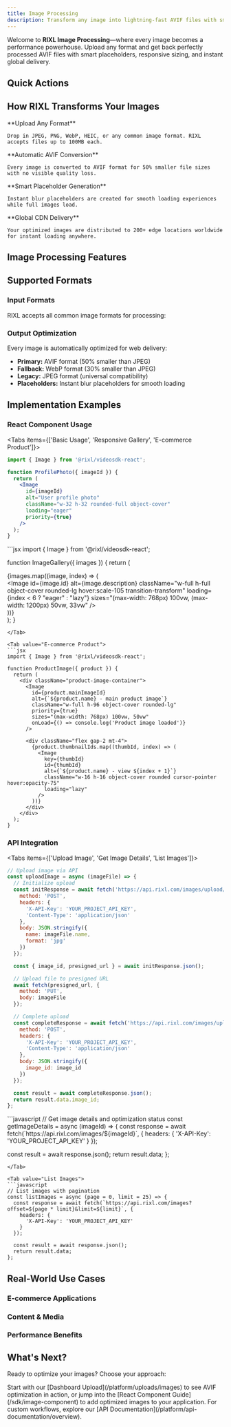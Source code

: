 ```yaml
---
title: Image Processing
description: Transform any image into lightning-fast AVIF files with smart placeholders, responsive delivery, and global CDN distribution.
---
```



Welcome to **RIXL Image Processing**—where every image becomes a performance powerhouse. Upload any format and get back perfectly processed AVIF files with smart placeholders, responsive sizing, and instant global delivery.

## Quick Actions

<div className="grid gap-6 sm:grid-cols-2 lg:grid-cols-3">
  <InteractiveCard
    title="Upload Images"
    description="Transform images with automatic AVIF compression and smart placeholders."
    href="/platform/uploads/images"
    icon="Upload"
  />
  <InteractiveCard
    title="React Component"
    description="Drop-in Image component with lazy loading and responsive sizing."
    href="/sdk/image-component"
    icon="Layers"
  />
  <InteractiveCard
    title="Dashboard Management"
    description="Upload, organize, and manage images through our web interface."
    href="/platform/dashboard/media/overview"
    icon="Monitor"
  />
</div>

## How RIXL Transforms Your Images

<Steps>
  <Step>
    **Upload Any Format**

    Drop in JPEG, PNG, WebP, HEIC, or any common image format. RIXL accepts files up to 100MB each.
  </Step>

  <Step>
    **Automatic AVIF Conversion**

    Every image is converted to AVIF format for 50% smaller file sizes with no visible quality loss.
  </Step>

  <Step>
    **Smart Placeholder Generation**

    Instant blur placeholders are created for smooth loading experiences while full images load.
  </Step>

  <Step>
    **Global CDN Delivery**

    Your optimized images are distributed to 200+ edge locations worldwide for instant loading anywhere.
  </Step>
</Steps>

## Image Processing Features

<div className="grid gap-6 sm:grid-cols-2 lg:grid-cols-3">
  <InfoCard
    title="AVIF Optimization"
    description="50% smaller files than JPEG with no visible quality loss. Automatic fallbacks included."
    icon="Zap"
  />
  <InfoCard
    title="Smart Placeholders"
    description="Instant blur placeholders prevent layout shift and improve perceived performance."
    icon="Eye"
  />
  <InfoCard
    title="Responsive Delivery"
    description="Automatic sizing for different devices and screen densities."
    icon="Smartphone"
  />
  <InfoCard
    title="Lazy Loading"
    description="Built-in lazy loading reduces initial page load and saves bandwidth."
    icon="Clock"
  />
  <InfoCard
    title="Format Fallbacks"
    description="Automatic WebP and JPEG fallbacks for older browsers."
    icon="Shield"
  />
  <InfoCard
    title="Global CDN"
    description="Edge caching and intelligent routing for instant delivery worldwide."
    icon="Globe"
  />
</div>

## Supported Formats

### Input Formats
RIXL accepts all common image formats for processing:

<div className="grid gap-6 sm:grid-cols-2 lg:grid-cols-3">
  <InfoCard
    title="Common Formats"
    description="JPEG, PNG, WebP, GIF, BMP - the formats you use every day."
    icon="Image"
  />
  <InfoCard
    title="Professional Formats"
    description="HEIC/HEIF, TIFF, JPEG 2000 - high-quality formats from cameras and professional tools."
    icon="Camera"
  />
  <InfoCard
    title="Vector Graphics"
    description="SVG files are preserved as-is for crisp scaling at any size."
    icon="Layers"
  />
</div>

### Output Optimization
Every image is automatically optimized for web delivery:

- **Primary:** AVIF format (50% smaller than JPEG)
- **Fallback:** WebP format (30% smaller than JPEG)
- **Legacy:** JPEG format (universal compatibility)
- **Placeholders:** Instant blur placeholders for smooth loading

## Implementation Examples

### React Component Usage

<Tabs items={['Basic Usage', 'Responsive Gallery', 'E-commerce Product']}>
<Tab value="Basic Usage">
```jsx
import { Image } from '@rixl/videosdk-react';

function ProfilePhoto({ imageId }) {
  return (
    <Image
      id={imageId}
      alt="User profile photo"
      className="w-32 h-32 rounded-full object-cover"
      loading="eager"
      priority={true}
    />
  );
}
```
</Tab>

<Tab value="Responsive Gallery">
```jsx
import { Image } from '@rixl/videosdk-react';

function ImageGallery({ images }) {
  return (
    <div className="grid grid-cols-1 md:grid-cols-2 lg:grid-cols-3 gap-6">
      {images.map((image, index) => (
        <div key={image.id} className="aspect-square">
          <Image
            id={image.id}
            alt={image.description}
            className="w-full h-full object-cover rounded-lg hover:scale-105 transition-transform"
            loading={index < 6 ? "eager" : "lazy"}
            sizes="(max-width: 768px) 100vw, (max-width: 1200px) 50vw, 33vw"
          />
        </div>
      ))}
    </div>
  );
}
```
</Tab>

<Tab value="E-commerce Product">
```jsx
import { Image } from '@rixl/videosdk-react';

function ProductImage({ product }) {
  return (
    <div className="product-image-container">
      <Image
        id={product.mainImageId}
        alt={`${product.name} - main product image`}
        className="w-full h-96 object-cover rounded-lg"
        priority={true}
        sizes="(max-width: 768px) 100vw, 50vw"
        onLoad={() => console.log('Product image loaded')}
      />

      <div className="flex gap-2 mt-4">
        {product.thumbnailIds.map((thumbId, index) => (
          <Image
            key={thumbId}
            id={thumbId}
            alt={`${product.name} - view ${index + 1}`}
            className="w-16 h-16 object-cover rounded cursor-pointer hover:opacity-75"
            loading="lazy"
          />
        ))}
      </div>
    </div>
  );
}
```
</Tab>
</Tabs>

### API Integration

<Tabs items={['Upload Image', 'Get Image Details', 'List Images']}>
<Tab value="Upload Image">
```javascript
// Upload image via API
const uploadImage = async (imageFile) => {
  // Initialize upload
  const initResponse = await fetch('https://api.rixl.com/images/upload/init', {
    method: 'POST',
    headers: {
      'X-API-Key': 'YOUR_PROJECT_API_KEY',
      'Content-Type': 'application/json'
    },
    body: JSON.stringify({
      name: imageFile.name,
      format: 'jpg'
    })
  });

  const { image_id, presigned_url } = await initResponse.json();

  // Upload file to presigned URL
  await fetch(presigned_url, {
    method: 'PUT',
    body: imageFile
  });

  // Complete upload
  const completeResponse = await fetch('https://api.rixl.com/images/upload/complete', {
    method: 'POST',
    headers: {
      'X-API-Key': 'YOUR_PROJECT_API_KEY',
      'Content-Type': 'application/json'
    },
    body: JSON.stringify({
      image_id: image_id
    })
  });

  const result = await completeResponse.json();
  return result.data.image_id;
};
```
</Tab>

<Tab value="Get Image Details">
```javascript
// Get image details and optimization status
const getImageDetails = async (imageId) => {
  const response = await fetch(`https://api.rixl.com/images/${imageId}`, {
    headers: {
      'X-API-Key': 'YOUR_PROJECT_API_KEY'
    }
  });

  const result = await response.json();
  return result.data;
};
```
</Tab>

<Tab value="List Images">
```javascript
// List images with pagination
const listImages = async (page = 0, limit = 25) => {
  const response = await fetch(`https://api.rixl.com/images?offset=${page * limit}&limit=${limit}`, {
    headers: {
      'X-API-Key': 'YOUR_PROJECT_API_KEY'
    }
  });

  const result = await response.json();
  return result.data;
};
```
</Tab>
</Tabs>

## Real-World Use Cases

### E-commerce Applications

<div className="grid gap-6 sm:grid-cols-2 lg:grid-cols-3">
  <InfoCard
    title="Product Galleries"
    description="High-quality product images with instant loading and zoom functionality."
    icon="ShoppingCart"
  />
  <InfoCard
    title="User-Generated Content"
    description="Customer photos and reviews with automatic optimization and moderation."
    icon="Users"
  />
  <InfoCard
    title="Category Banners"
    description="Hero images and promotional banners optimized for all devices."
    icon="Layout"
  />
</div>

### Content & Media

<div className="grid gap-6 sm:grid-cols-2 lg:grid-cols-3">
  <InfoCard
    title="Editorial Content"
    description="News articles, blog posts, and magazine-style layouts with optimized images."
    icon="FileText"
  />
  <InfoCard
    title="Portfolio Websites"
    description="Photography and design portfolios with high-quality image delivery."
    icon="Camera"
  />
  <InfoCard
    title="Social Platforms"
    description="User profiles, posts, and feeds with automatic image optimization."
    icon="Users"
  />
</div>

### Performance Benefits

<div className="grid gap-6 sm:grid-cols-2 lg:grid-cols-3">
  <InfoCard
    title="50% Smaller Files"
    description="AVIF compression reduces file sizes by 50% compared to JPEG with no quality loss."
    icon="Zap"
  />
  <InfoCard
    title="Faster Page Loads"
    description="Lazy loading and smart placeholders improve perceived performance."
    icon="Clock"
  />
  <InfoCard
    title="Better SEO"
    description="Faster loading images improve Core Web Vitals and search rankings."
    icon="TrendingUp"
  />
</div>

## What's Next?

Ready to optimize your images? Choose your approach:

<div className="grid gap-6 sm:grid-cols-2 lg:grid-cols-3">
  <InteractiveCard
    title="Upload Your First Image"
    description="See AVIF optimization in action with our dashboard upload."
    href="/platform/uploads/images"
    icon="Upload"
  />
  <InteractiveCard
    title="React Integration"
    description="Add the Image component to your React application."
    href="/sdk/image-component"
    icon="Layers"
  />
  <InteractiveCard
    title="API Implementation"
    description="Build custom image workflows with our REST API."
    href="/platform/api-documentation/overview"
    icon="Code"
  />
</div>

<div className="mt-12">
<Callout type="tip" title="Ready to see the difference?">
  Start with our [Dashboard Upload](/platform/uploads/images) to see AVIF optimization in action, or jump into the [React Component Guide](/sdk/image-component) to add optimized images to your application. For custom workflows, explore our [API Documentation](/platform/api-documentation/overview).
</Callout>
</div>

